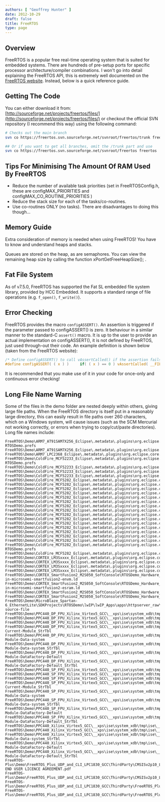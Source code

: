 ```yaml
---
authors: [ "Geoffrey Hunter" ]
date: 2012-10-29
draft: false
title: FreeRTOS
type: page
---
```



## Overview

FreeRTOS is a popular free real-time operating system that is suited for embedded systems. There are hundreds of pre-setup ports for specific processor architecture/compiler combinations. I won't go into detail explaining the FreeRTOS API, this is extremely well documented on the [FreeRTOS website](http://www.freertos.org/). Instead, below is a quick reference guide.

## Getting The Code

You can either download it from: [http://sourceforge.net/projects/freertos/files/](http://sourceforge.net/projects/freertos/files/) or checkout the official SVN repository (I recommend this way) using the following command:

```sh
# Checks out the main branch
svn co https://freertos.svn.sourceforge.net/svnroot/freertos/trunk freertos

## Or if you want to get all branches, omit the /trunk part and use
svn co https://freertos.svn.sourceforge.net/svnroot/freertos freertos
```

## Tips For Minimising The Amount Of RAM Used By FreeRTOS

* Reduce the number of available task priorities (set in FreeRTOSConfig.h, these are configMAX_PRIORITIES and configMAX_CO_ROUTINE_PRIORITIES )
* Reduce the stack size for each of the tasks/co-routines.
* Use co-routines ONLY (no tasks). There are disadvantages to doing this though...

## Memory Guide

Extra consideration of memory is needed when using FreeRTOS! You have to know and understand heaps and stacks.

Queues are stored on the heap, as are semaphores. You can view the remaining heap size by calling the function xPortGetFreeHeapSize(); .

## Fat File System

As of v7.5.0, FreeRTOS has supported the Fat SL embedded file system library, provided by HCC Embedded. It supports a standard range of file operations (e.g. `f_open()`, `f_write()`).

## Error Checking

FreeRTOS provides the macro `configASSERT()`. An assertion is triggered if the parameter passed to configASSERT() is zero. It behaviour in a similar manner to the standard-C `assert()` macro. It is up to the user to provide an actual implementation on configASSERT(), it is not defined by FreeRTOS, just used through-out their code. An example definition is shown below (taken from the FreeRTOS website):

```c    
/* Define configASSERT() to call vAssertCalled() if the assertion fails.  The assertion has failed if the value of the parameter passed into configASSERT() equals zero. */
#define configASSERT( ( x ) )     if( ( x ) == 0 ) vAssertCalled( __FILE__, __LINE__ )
```

It is recommended that you make use of it in your code for once-only and continuous error checking!

## Long File Name Warning

Some of the files in the demo folder are nested deeply within others, giving large file paths. When the FreeRTOS directory is itself put in a reasonably large directory, this can easily result in file paths over 260 characters, which on a Windows system, will cause issues (such as the SCM Mercurial not working correctly, or errors when trying to copy/cut/paste directories). Long file names include:

```text
FreeRTOS\Demo\ARM7_AT91SAM7X256_Eclipse\.metadata\.plugins\org.eclipse.core.runtime\.settings\org.eclipse.cdt.core.prj-RTOSDemo.prefs
FreeRTOS\Demo\ARM7_AT91SAM7X256_Eclipse\.metadata\.plugins\org.eclipse.core.runtime\.settings\org.eclipse.cdt.managedbuilder.core.prefs
FreeRTOS\Demo\ARM7_LPC2368_Eclipse\.metadata\.plugins\org.eclipse.core.resources\.projects\RTOSDemo\.indexes\33\5b\e7\4\history.index
FreeRTOS\Demo\ColdFire_MCF52233_Eclipse\.metadata\.plugins\org.eclipse.core.runtime\.settings\org.eclipse.cdt.core.prj-RTOSDemo.prefs
FreeRTOS\Demo\ColdFire_MCF52233_Eclipse\.metadata\.plugins\org.eclipse.core.runtime\.settings\org.eclipse.cdt.managedbuilder.core.prefs
FreeRTOS\Demo\ColdFire_MCF52233_Eclipse\.metadata\.plugins\org.eclipse.ltk.core.refactoring\.refactorings\.workspace\2008\11\47\refactorings.history
FreeRTOS\Demo\ColdFire_MCF52233_Eclipse\.metadata\.plugins\org.eclipse.ltk.core.refactoring\.refactorings\.workspace\2008\11\47\refactorings.index
FreeRTOS\Demo\ColdFire_MCF5282_Eclipse\.metadata\.plugins\org.eclipse.core.resources\.projects\RTOSDemo\.indexes\18\5b\5e\properties.index
FreeRTOS\Demo\ColdFire_MCF5282_Eclipse\.metadata\.plugins\org.eclipse.core.resources\.projects\RTOSDemo\.indexes\18\5b\e7\74\properties.index
FreeRTOS\Demo\ColdFire_MCF5282_Eclipse\.metadata\.plugins\org.eclipse.core.resources\.projects\RTOSDemo\.indexes\18\5b\e7\a1\history.index
FreeRTOS\Demo\ColdFire_MCF5282_Eclipse\.metadata\.plugins\org.eclipse.core.resources\.projects\RTOSDemo\.indexes\18\5b\e7\a1\properties.index
FreeRTOS\Demo\ColdFire_MCF5282_Eclipse\.metadata\.plugins\org.eclipse.core.resources\.projects\RTOSDemo\.indexes\18\a8\properties.index
FreeRTOS\Demo\ColdFire_MCF5282_Eclipse\.metadata\.plugins\org.eclipse.core.resources\.projects\RTOSDemo\.indexes\18\properties.index
FreeRTOS\Demo\ColdFire_MCF5282_Eclipse\.metadata\.plugins\org.eclipse.core.resources\.projects\RTOSDemo\.indexes\b3\properties.index
FreeRTOS\Demo\ColdFire_MCF5282_Eclipse\.metadata\.plugins\org.eclipse.core.resources\.projects\RTOSDemo\.indexes\c7\properties.index
FreeRTOS\Demo\ColdFire_MCF5282_Eclipse\.metadata\.plugins\org.eclipse.core.resources\.projects\RTOSDemo\.indexes\f7\29\7f\99\81\ce\1e\history.index
FreeRTOS\Demo\ColdFire_MCF5282_Eclipse\.metadata\.plugins\org.eclipse.core.resources\.projects\RTOSDemo\.indexes\f7\29\7f\99\81\ce\1e\properties.index
FreeRTOS\Demo\ColdFire_MCF5282_Eclipse\.metadata\.plugins\org.eclipse.core.resources\.projects\RTOSDemo\.indexes\f7\29\7f\99\81\ce\1e
FreeRTOS\Demo\ColdFire_MCF5282_Eclipse\.metadata\.plugins\org.eclipse.core.resources\.projects\RTOSDemo\.indexes\f7\29\7f\e4\1a\properties.index
FreeRTOS\Demo\ColdFire_MCF5282_Eclipse\.metadata\.plugins\org.eclipse.core.resources\.projects\RTOSDemo\.indexes\f7\7f\history.index
FreeRTOS\Demo\ColdFire_MCF5282_Eclipse\.metadata\.plugins\org.eclipse.core.resources\.projects\RTOSDemo\.indexes\f7\7f\properties.index
FreeRTOS\Demo\ColdFire_MCF5282_Eclipse\.metadata\.plugins\org.eclipse.core.resources\.projects\RTOSDemo\.indexes\f7\a8\properties.index
FreeRTOS\Demo\ColdFire_MCF5282_Eclipse\.metadata\.plugins\org.eclipse.core.runtime\.settings\org.eclipse.cdt.core.prj-RTOSDemo.prefs
FreeRTOS\Demo\ColdFire_MCF5282_Eclipse\.metadata\.plugins\org.eclipse.core.runtime\.settings\org.eclipse.cdt.managedbuilder.core.prefs
FreeRTOS\Demo\CORTEX_LM3Sxxxx_Eclipse\.metadata\.plugins\org.eclipse.core.resources\.projects\RTOSDemo\.indexes\2f\4b\45\properties.index
FreeRTOS\Demo\CORTEX_LM3Sxxxx_Eclipse\.metadata\.plugins\org.eclipse.core.resources\.projects\RTOSDemo\.indexes\33\5b\e7\7a\properties.index
FreeRTOS\Demo\CORTEX_LM3Sxxxx_Eclipse\.metadata\.plugins\org.eclipse.core.runtime\.settings\org.eclipse.cdt.managedbuilder.core.prefs
FreeRTOS\Demo\CORTEX_LM3Sxxxx_Eclipse\.metadata\.plugins\org.eclipse.core.runtime\.settings\org.eclipse.epp.usagedata.recording.prefs
FreeRTOS\Demo\CORTEX_SmartFusion2_M2S050_SoftConsole\RTOSDemo_Hardware_Platform\CMSIS\startup_gcc\debug-in-microsemi-smartfusion2-envm.ld
FreeRTOS\Demo\CORTEX_SmartFusion2_M2S050_SoftConsole\RTOSDemo_Hardware_Platform\CMSIS\startup_gcc\debug-in-microsemi-smartfusion2-esram.ld
FreeRTOS\Demo\CORTEX_SmartFusion2_M2S050_SoftConsole\RTOSDemo_Hardware_Platform\drivers_config\sys_config\sys_config_mss_clocks_developoment_kit.h
FreeRTOS\Demo\CORTEX_SmartFusion2_M2S050_SoftConsole\RTOSDemo_Hardware_Platform\drivers_config\sys_config\sys_config_mss_clocks_starter_kit.h
FreeRTOS\Demo\MicroBlaze_Spartan-6_EthernetLite\SDKProjects\RTOSDemo\lwIP\lwIP_Apps\apps\httpserver_raw\makefsdata\makefsdata.c-source-file
FreeRTOS\Demo\PPC440_DP_FPU_Xilinx_Virtex5_GCC\__xps\ise\system_xdb\tmp\ise\__OBJSTORE__\HierarchicalDesign\HDProject\HDProject_StrTbl
FreeRTOS\Demo\PPC440_DP_FPU_Xilinx_Virtex5_GCC\__xps\ise\system_xdb\tmp\ise\__OBJSTORE__\ProjectNavigator\dpm_project_main\dpm_project_main
FreeRTOS\Demo\PPC440_DP_FPU_Xilinx_Virtex5_GCC\__xps\ise\system_xdb\tmp\ise\__OBJSTORE__\ProjectNavigator\dpm_project_main\dpm_project_main_StrTbl
FreeRTOS\Demo\PPC440_DP_FPU_Xilinx_Virtex5_GCC\__xps\ise\system_xdb\tmp\ise\__OBJSTORE__\xreport\Gc_RvReportViewer-Current-Module_StrTbl
FreeRTOS\Demo\PPC440_DP_FPU_Xilinx_Virtex5_GCC\__xps\ise\system_xdb\tmp\ise\__OBJSTORE__\xreport\Gc_RvReportViewer-Module-Data-system
FreeRTOS\Demo\PPC440_DP_FPU_Xilinx_Virtex5_GCC\__xps\ise\system_xdb\tmp\ise\__OBJSTORE__\xreport\Gc_RvReportViewer-Module-Data-system_StrTbl
FreeRTOS\Demo\PPC440_DP_FPU_Xilinx_Virtex5_GCC\__xps\ise\system_xdb\tmp\ise\__OBJSTORE__\xreport\Gc_RvReportViewer-Module-DataFactory-Default
FreeRTOS\Demo\PPC440_DP_FPU_Xilinx_Virtex5_GCC\__xps\ise\system_xdb\tmp\ise\__OBJSTORE__\xreport\Gc_RvReportViewer-Module-DataFactory-Default_StrTbl
FreeRTOS\Demo\PPC440_SP_FPU_Xilinx_Virtex5_GCC\__xps\ise\system_xdb\tmp\ise\__OBJSTORE__\HierarchicalDesign\HDProject\HDProject_StrTbl
FreeRTOS\Demo\PPC440_SP_FPU_Xilinx_Virtex5_GCC\__xps\ise\system_xdb\tmp\ise\__OBJSTORE__\ProjectNavigator\dpm_project_main\dpm_project_main
FreeRTOS\Demo\PPC440_SP_FPU_Xilinx_Virtex5_GCC\__xps\ise\system_xdb\tmp\ise\__OBJSTORE__\ProjectNavigator\dpm_project_main\dpm_project_main_StrTbl
FreeRTOS\Demo\PPC440_SP_FPU_Xilinx_Virtex5_GCC\__xps\ise\system_xdb\tmp\ise\__OBJSTORE__\xreport\Gc_RvReportViewer-Current-Module_StrTbl
FreeRTOS\Demo\PPC440_SP_FPU_Xilinx_Virtex5_GCC\__xps\ise\system_xdb\tmp\ise\__OBJSTORE__\xreport\Gc_RvReportViewer-Module-Data-system
FreeRTOS\Demo\PPC440_SP_FPU_Xilinx_Virtex5_GCC\__xps\ise\system_xdb\tmp\ise\__OBJSTORE__\xreport\Gc_RvReportViewer-Module-Data-system_StrTbl
FreeRTOS\Demo\PPC440_SP_FPU_Xilinx_Virtex5_GCC\__xps\ise\system_xdb\tmp\ise\__OBJSTORE__\xreport\Gc_RvReportViewer-Module-DataFactory-Default
FreeRTOS\Demo\PPC440_SP_FPU_Xilinx_Virtex5_GCC\__xps\ise\system_xdb\tmp\ise\__OBJSTORE__\xreport\Gc_RvReportViewer-Module-DataFactory-Default_StrTbl
FreeRTOS\Demo\PPC440_Xilinx_Virtex5_GCC\__xps\ise\system_xdb\tmp\ise\__OBJSTORE__\ProjectNavigator\dpm_project_main\dpm_project_main
FreeRTOS\Demo\PPC440_Xilinx_Virtex5_GCC\__xps\ise\system_xdb\tmp\ise\__OBJSTORE__\ProjectNavigator\dpm_project_main\dpm_project_main_StrTbl
FreeRTOS\Demo\PPC440_Xilinx_Virtex5_GCC\__xps\ise\system_xdb\tmp\ise\__OBJSTORE__\xreport\Gc_RvReportViewer-Module-Data-system_StrTbl
FreeRTOS\Demo\PPC440_Xilinx_Virtex5_GCC\__xps\ise\system_xdb\tmp\ise\__OBJSTORE__\xreport\Gc_RvReportViewer-Module-DataFactory-Default
FreeRTOS\Demo\PPC440_Xilinx_Virtex5_GCC\__xps\ise\system_xdb\tmp\ise\__OBJSTORE__\xreport\Gc_RvReportViewer-Module-DataFactory-Default_StrTbl
FreeRTOS-Plus\Demo\FreeRTOS_Plus_UDP_and_CLI_LPC1830_GCC\ThirdParty\CMSISv2p10_LPC18xx_DriverLib\docs_cmsis\CMSIS END USER LICENCE AGREEMENT.pdf
FreeRTOS-Plus\Demo\FreeRTOS_Plus_UDP_and_CLI_LPC1830_GCC\ThirdParty\CMSISv2p10_LPC18xx_DriverLib\docs_nxp_driverlib\LPC1800CMSIS_ReleaseNotes.txt
FreeRTOS-Plus\Demo\FreeRTOS_Plus_UDP_and_CLI_LPC1830_GCC\ThirdParty\FreeRTOS_Plus_Trace_Recorder\Trace_Recorder_Configuration\trcConfig.h
FreeRTOS-Plus\Demo\FreeRTOS_Plus_UDP_and_CLI_LPC1830_GCC\ThirdParty\FreeRTOS_Plus_Trace_Recorder\Trace_Recorder_Configuration\trcHardwarePort.h
```